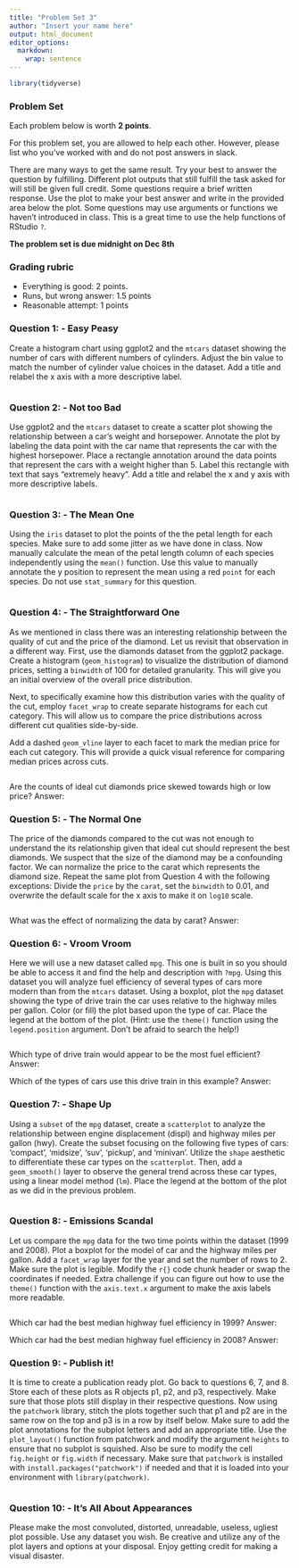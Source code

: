 ```yaml
---
title: "Problem Set 3"
author: "Insert your name here"
output: html_document
editor_options: 
  markdown: 
    wrap: sentence
---
```


```r
library(tidyverse)
```

### Problem Set

Each problem below is worth **2 points**.

For this problem set, you are allowed to help each other.
However, please list who you've worked with and do not post answers in slack.

There are many ways to get the same result.
Try your best to answer the question by fulfilling.
Different plot outputs that still fulfill the task asked for will still be given full credit.
Some questions require a brief written response.
Use the plot to make your best answer and write in the provided area below the plot.
Some questions may use arguments or functions we haven't introduced in class.
This is a great time to use the help functions of RStudio `?`.

**The problem set is due midnight on Dec 8th**

### Grading rubric

-   Everything is good: 2 points.
-   Runs, but wrong answer: 1.5 points
-   Reasonable attempt: 1 points

### Question 1: - Easy Peasy

Create a histogram chart using ggplot2 and the `mtcars` dataset showing the number of cars with different numbers of cylinders.
Adjust the bin value to match the number of cylinder value choices in the dataset.
Add a title and relabel the x axis with a more descriptive label.

```r

```

### Question 2: - Not too Bad

Use ggplot2 and the `mtcars` dataset to create a scatter plot showing the relationship between a car's weight and horsepower.
Annotate the plot by labeling the data point with the car name that represents the car with the highest horsepower.
Place a rectangle annotation around the data points that represent the cars with a weight higher than 5.
Label this rectangle with text that says "extremely heavy".
Add a title and relabel the x and y axis with more descriptive labels.

```r

```

### Question 3: - The Mean One

Using the `iris` dataset to plot the points of the the petal length for each species.
Make sure to add some jitter as we have done in class.
Now manually calculate the mean of the petal length column of each species independently using the `mean()` function.
Use this value to manually annotate the y position to represent the mean using a red `point` for each species.
Do not use `stat_summary` for this question.

```r

```

### Question 4: - The Straightforward One

As we mentioned in class there was an interesting relationship between the quality of cut and the price of the diamond.
Let us revisit that observation in a different way.
First, use the diamonds dataset from the ggplot2 package. Create a histogram (`geom_histogram`) to visualize the distribution of diamond prices, setting a `binwidth` of 100 for detailed granularity. This will give you an initial overview of the overall price distribution.

Next, to specifically examine how this distribution varies with the quality of the cut, employ `facet_wrap` to create separate histograms for each cut category. This will allow us to compare the price distributions across different cut qualities side-by-side.

Add a dashed `geom_vline` layer to each facet to mark the median price for each cut category. This will provide a quick visual reference for comparing median prices across cuts.

```r

```

Are the counts of ideal cut diamonds price skewed towards high or low price?
Answer: 

### Question 5: - The Normal One

The price of the diamonds compared to the cut was not enough to understand the its relationship given that ideal cut should represent the best diamonds.
We suspect that the size of the diamond may be a confounding factor.
We can normalize the price to the carat which represents the diamond size.
Repeat the same plot from Question 4 with the following exceptions: Divide the `price` by the `carat`, set the `binwidth` to 0.01, and overwrite the default scale for the x axis to make it on `log10` scale.

```r

```

What was the effect of normalizing the data by carat?
Answer: 

### Question 6: - Vroom Vroom

Here we will use a new dataset called `mpg`.
This one is built in so you should be able to access it and find the help and description with `?mpg`.
Using this dataset you will analyze fuel efficiency of several types of cars more modern than from the `mtcars` dataset.
Using a boxplot, plot the `mpg` dataset showing the type of drive train the car uses relative to the highway miles per gallon.
Color (or fill) the plot based upon the type of car. Place the legend at the bottom of the plot. (Hint: use the `theme()` function using the `legend.position` argument. Don't be afraid to search the help!)

```r

```

Which type of drive train would appear to be the most fuel efficient?
Answer: 

Which of the types of cars use this drive train in this example?
Answer:

### Question 7: - Shape Up

Using a `subset` of the `mpg` dataset, create a `scatterplot` to analyze the relationship between engine displacement (displ) and highway miles per gallon (hwy). Create the subset focusing on the following five types of cars: 'compact', 'midsize', 'suv', 'pickup', and 'minivan'. Utilize the `shape` aesthetic to differentiate these car types on the `scatterplot`. Then, add a `geom_smooth()` layer to observe the general trend across these car types, using a linear model method (`lm`). Place the legend at the bottom of the plot as we did in the previous problem.

```r

```

### Question 8: - Emissions Scandal

Let us compare the `mpg` data for the two time points within the dataset (1999 and 2008).
Plot a boxplot for the model of car and the highway miles per gallon.
Add a `facet_wrap` layer for the year and set the number of rows to 2.
Make sure the plot is legible. Modify the `r{}` code chunk header or swap the coordinates if needed.
Extra challenge if you can figure out how to use the `theme()` function with the `axis.text.x` argument to make the axis labels more readable.

```r

```

Which car had the best median highway fuel efficiency in 1999?
Answer: 

Which car had the best median highway fuel efficiency in 2008?
Answer: 

### Question 9: - Publish it!

It is time to create a publication ready plot.
Go back to questions 6, 7, and 8.
Store each of these plots as R objects p1, p2, and p3, respectively.
Make sure that those plots still display in their respective questions.
Now using the `patchwork` library, stitch the plots together such that p1 and p2 are in the same row on the top and p3 is in a row by itself below.
Make sure to add the plot annotations for the subplot letters and add an appropriate title.
Use the `plot_layout()` function from patchwork and modify the argument `heights` to ensure that no subplot is squished. Also be sure to modify the cell `fig.height` or `fig.width` if necessary.
Make sure that `patchwork` is installed with `install.packages("patchwork")` if needed and that it is loaded into your environment with `library(patchwork)`.

```r

```

### Question 10: - It's All About Appearances

Please make the most convoluted, distorted, unreadable, useless, ugliest plot possible.
Use any dataset you wish.
Be creative and utilize any of the plot layers and options at your disposal.
Enjoy getting credit for making a visual disaster.

```r

```
